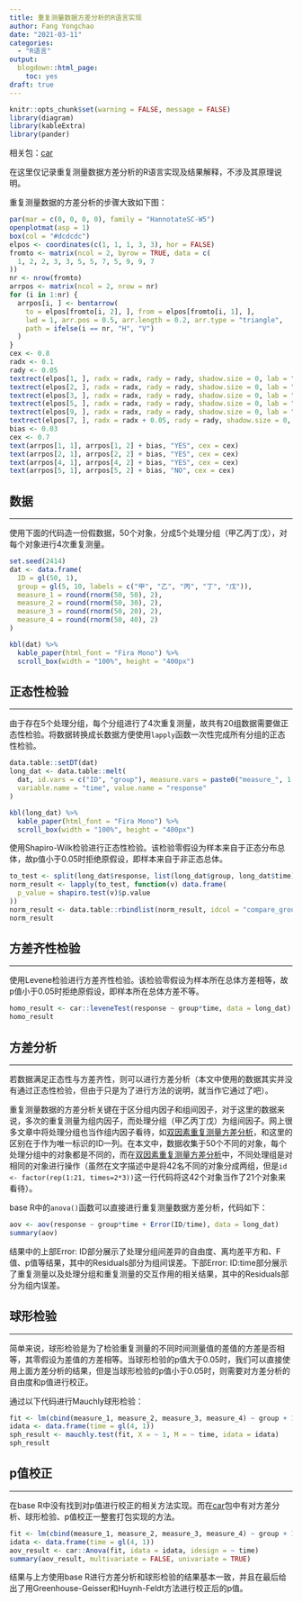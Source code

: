 ```yaml
---
title: 重复测量数据方差分析的R语言实现
author: Fang Yongchao
date: "2021-03-11"
categories:
  - "R语言"
output:
  blogdown::html_page:
    toc: yes
draft: true
---
```


```r
knitr::opts_chunk$set(warning = FALSE, message = FALSE)
library(diagram)
library(kableExtra)
library(pander)
```

相关包：[car](https://mirrors.tuna.tsinghua.edu.cn/CRAN/web/packages/car/index.html)

在这里仅记录重复测量数据方差分析的R语言实现及结果解释，不涉及其原理说明。

重复测量数据的方差分析的步骤大致如下图：

```r
par(mar = c(0, 0, 0, 0), family = "HannotateSC-W5")
openplotmat(asp = 1)
box(col = "#dcdcdc")
elpos <- coordinates(c(1, 1, 1, 3, 3), hor = FALSE)
fromto <- matrix(ncol = 2, byrow = TRUE, data = c(
  1, 2, 2, 3, 3, 5, 5, 7, 5, 9, 9, 7
))
nr <- nrow(fromto)
arrpos <- matrix(ncol = 2, nrow = nr)
for (i in 1:nr) {
  arrpos[i, ] <- bentarrow(
    to = elpos[fromto[i, 2], ], from = elpos[fromto[i, 1], ],
    lwd = 1, arr.pos = 0.5, arr.length = 0.2, arr.type = "triangle",
    path = ifelse(i == nr, "H", "V")
  )
}
cex <- 0.8
radx <- 0.1
rady <- 0.05
textrect(elpos[1, ], radx = radx, rady = rady, shadow.size = 0, lab = "是否正态", cex = cex)
textrect(elpos[2, ], radx = radx, rady = rady, shadow.size = 0, lab = "是否满足\n方差齐性", cex = cex)
textrect(elpos[3, ], radx = radx, rady = rady, shadow.size = 0, lab = "进行\n方差分析", cex = cex)
textrect(elpos[5, ], radx = radx, rady = rady, shadow.size = 0, lab = "是否满足\n球形检验", cex = cex)
textrect(elpos[9, ], radx = radx, rady = rady, shadow.size = 0, lab = "p值校正", cex = cex)
textrect(elpos[7, ], radx = radx + 0.05, rady = rady, shadow.size = 0, lab = "进一步的多重比较\n单独效应分析等", cex = cex)
bias <- 0.03
cex <- 0.7
text(arrpos[1, 1], arrpos[1, 2] + bias, "YES", cex = cex)
text(arrpos[2, 1], arrpos[2, 2] + bias, "YES", cex = cex)
text(arrpos[4, 1], arrpos[4, 2] + bias, "YES", cex = cex)
text(arrpos[5, 1], arrpos[5, 2] + bias, "NO", cex = cex)
```

## 数据

------------------------------

使用下面的代码造一份假数据，50个对象，分成5个处理分组（甲乙丙丁戊），对每个对象进行4次重复测量。

```r
set.seed(2414)
dat <- data.frame(
  ID = gl(50, 1),
  group = gl(5, 10, labels = c("甲", "乙", "丙", "丁", "戊")),
  measure_1 = round(rnorm(50, 50), 2),
  measure_2 = round(rnorm(50, 30), 2),
  measure_3 = round(rnorm(50, 20), 2),
  measure_4 = round(rnorm(50, 40), 2)
)
```

```r
kbl(dat) %>%
  kable_paper(html_font = "Fira Mono") %>%
  scroll_box(width = "100%", height = "400px")
```

## 正态性检验

------------------------------

由于存在5个处理分组，每个分组进行了4次重复测量，故共有20组数据需要做正态性检验。将数据转换成长数据方便使用`lapply`函数一次性完成所有分组的正态性检验。

```r
data.table::setDT(dat)
long_dat <- data.table::melt(
  dat, id.vars = c("ID", "group"), measure.vars = paste0("measure_", 1:4),
  variable.name = "time", value.name = "response" 
)
```

```r
kbl(long_dat) %>%
  kable_paper(html_font = "Fira Mono") %>%
  scroll_box(width = "100%", height = "400px")
```

使用Shapiro-Wilk检验进行正态性检验。该检验零假设为样本来自于正态分布总体，故p值小于0.05时拒绝原假设，即样本来自于非正态总体。

```r
to_test <- split(long_dat$response, list(long_dat$group, long_dat$time))
norm_result <- lapply(to_test, function(v) data.frame(
  p_value = shapiro.test(v)$p.value
))
norm_result <- data.table::rbindlist(norm_result, idcol = "compare_group")
norm_result
```

## 方差齐性检验

------------------------------

使用Levene检验进行方差齐性检验。该检验零假设为样本所在总体方差相等，故p值小于0.05时拒绝原假设，即样本所在总体方差不等。

```r
homo_result <- car::leveneTest(response ~ group*time, data = long_dat)
homo_result
```

## 方差分析

------------------------------

若数据满足正态性与方差齐性，则可以进行方差分析（本文中使用的数据其实并没有通过正态性检验，但由于只是为了进行方法的说明，就当作它通过了吧）。

重复测量数据的方差分析关键在于区分组内因子和组间因子，对于这里的数据来说，多次的重复测量为组内因子，而处理分组（甲乙丙丁戊）为组间因子。网上很多文章中将处理分组也当作组内因子看待，如[双因素重复测量方差分析](http://rstudio-pubs-static.s3.amazonaws.com/153245_0efc926bbb10484c841b44220205d910.html#two-way-repeated-measures-anova)，和这里的区别在于作为唯一标识的ID一列。在本文中，数据收集于50个不同的对象，每个处理分组中的对象都是不同的，而在[双因素重复测量方差分析](http://rstudio-pubs-static.s3.amazonaws.com/153245_0efc926bbb10484c841b44220205d910.html#two-way-repeated-measures-anova)中，不同处理组是对相同的对象进行操作（虽然在文字描述中是将42名不同的对象分成两组，但是`id <- factor(rep(1:21, times=2*3))`这一行代码将这42个对象当作了21个对象来看待）。

base R中的`anova()`函数可以直接进行重复测量数据方差分析，代码如下：

```r
aov <- aov(response ~ group*time + Error(ID/time), data = long_dat)
summary(aov)
```
结果中的上部Error: ID部分展示了处理分组间差异的自由度、离均差平方和、F值、p值等结果，其中的Residuals部分为组间误差。下部Error: ID:time部分展示了重复测量以及处理分组和重复测量的交互作用的相关结果，其中的Residuals部分为组内误差。

## 球形检验

------------------------------

简单来说，球形检验是为了检验重复测量的不同时间测量值的差值的方差是否相等，其零假设为差值的方差相等。当球形检验的p值大于0.05时，我们可以直接使用上面方差分析的结果，但是当球形检验的p值小于0.05时，则需要对方差分析的自由度和p值进行校正。

通过以下代码进行Mauchly球形检验：

```r
fit <- lm(cbind(measure_1, measure_2, measure_3, measure_4) ~ group + 1, data = dat)
idata <- data.frame(time = gl(4, 1))
sph_result <- mauchly.test(fit, X = ~ 1, M = ~ time, idata = idata)
sph_result
```

## p值校正

------------------------------

在base R中没有找到对p值进行校正的相关方法实现。而在[car](https://mirrors.tuna.tsinghua.edu.cn/CRAN/web/packages/car/index.html)包中有对方差分析、球形检验、p值校正一整套打包实现的方法。

```r
fit <- lm(cbind(measure_1, measure_2, measure_3, measure_4) ~ group + 1, data = dat)
idata <- data.frame(time = gl(4, 1))
aov_result <- car::Anova(fit, idata = idata, idesign = ~ time)
summary(aov_result, multivariate = FALSE, univariate = TRUE)
```
结果与上方使用base R进行方差分析和球形检验的结果基本一致，并且在最后给出了用Greenhouse-Geisser和Huynh-Feldt方法进行校正后的p值。








